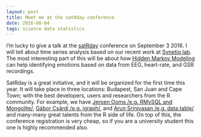 ```yaml
---
layout: post
title: Meet me at the satRday conference
date: 2016-08-04
tags: science data statistics
---
```


I'm lucky to give a talk at the [satRday](http://budapest.satrdays.org/#speakers) conference on September 3 2016. I will tell about time series analysis based on our recent work at [Synetiq lab](https://synetiq.net/). The most interesting part of this will be about how [Hidden Markov Modeling](https://cran.r-project.org/web/packages/depmixS4/index.html) can help identifying emotions based on data from EEG, heart-rate, and GSR recordings.

SatRday is a great initiative, and it will be organized for the first time this year. It will take place in three locations: Budapest, San Juan and Cape Town; with the best developers, users and researchers from the R community. For example, we have [Jeroen Ooms /e.g. RMySQL and Mongolite/](http://www.r-pkg.org/search.html?q=jeroen+ooms), [Gábor Csárdi /e.g. igraph/](http://www.r-pkg.org/search.html?q=gabor+csardi), and [Arun Srinivasan /e.g. data.table/](http://www.r-pkg.org/search.html?q=Srinivasan) and many-many great talents from the R side of life. On top of this, the conference registration is very cheap, so if you are a university student this one is highly recommended also.


